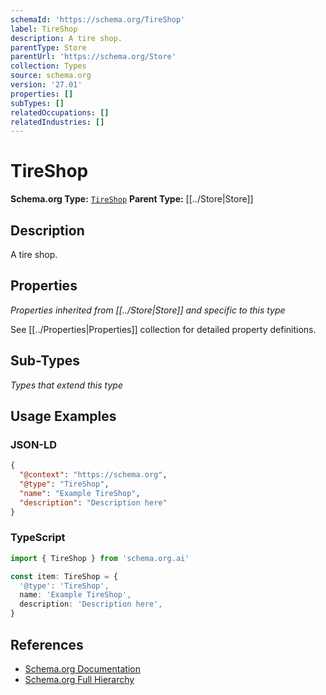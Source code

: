 ```yaml
---
schemaId: 'https://schema.org/TireShop'
label: TireShop
description: A tire shop.
parentType: Store
parentUrl: 'https://schema.org/Store'
collection: Types
source: schema.org
version: '27.01'
properties: []
subTypes: []
relatedOccupations: []
relatedIndustries: []
---
```

# TireShop

**Schema.org Type:** [`TireShop`](https://schema.org/TireShop)
**Parent Type:** [[../Store|Store]]

## Description

A tire shop.

## Properties

*Properties inherited from [[../Store|Store]] and specific to this type*

See [[../Properties|Properties]] collection for detailed property definitions.

## Sub-Types

*Types that extend this type*

## Usage Examples

### JSON-LD

```json
{
  "@context": "https://schema.org",
  "@type": "TireShop",
  "name": "Example TireShop",
  "description": "Description here"
}
```

### TypeScript

```typescript
import { TireShop } from 'schema.org.ai'

const item: TireShop = {
  '@type': 'TireShop',
  name: 'Example TireShop',
  description: 'Description here',
}
```

## References

- [Schema.org Documentation](https://schema.org/TireShop)
- [Schema.org Full Hierarchy](https://schema.org/docs/full.html)
